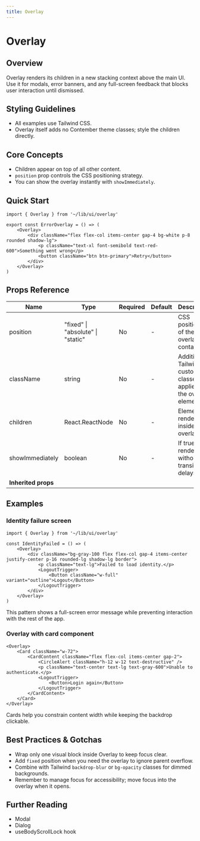 ```yaml
---
title: Overlay
---
```


<!-- Edited by human: false -->
<!-- Examples count: 5 -->
<!-- Source examples: 0 -->
<!-- Playground examples: 1 -->
<!-- External examples: 4 -->
<!-- Import examples: 5 -->

# Overlay

## Overview
Overlay renders its children in a new stacking context above the main UI.
Use it for modals, error banners, and any full-screen feedback that blocks user interaction until dismissed.

## Styling Guidelines
* All examples use Tailwind CSS.
* Overlay itself adds no Contember theme classes; style the children directly.

## Core Concepts
* Children appear on top of all other content.
* `position` prop controls the CSS positioning strategy.
* You can show the overlay instantly with `showImmediately`.

## Quick Start
```tsx
import { Overlay } from '~/lib/ui/overlay'

export const ErrorOverlay = () => (
	<Overlay>
		<div className="flex flex-col items-center gap-4 bg-white p-8 rounded shadow-lg">
			<p className="text-xl font-semibold text-red-600">Something went wrong</p>
			<button className="btn btn-primary">Retry</button>
		</div>
	</Overlay>
)
```

## Props Reference
| Name | Type | Required | Default | Description |
| ---- | ---- | -------- | ------- | ----------- |
| position | "fixed" &#124; "absolute" &#124; "static" | No | - | CSS positioning of the overlay container. |
| className | string | No | - | Additional Tailwind or custom classes applied to the overlay element. |
| children | React.ReactNode | No | - | Elements rendered inside the overlay. |
| showImmediately | boolean | No | - | If true, renders without transition delays. |
| **Inherited props** | | | | |

## Examples

### Identity failure screen
```tsx
import { Overlay } from '~/lib/ui/overlay'

const IdentityFailed = () => (
	<Overlay>
		<div className="bg-gray-100 flex flex-col gap-4 items-center justify-center p-16 rounded-lg shadow-lg border">
			<p className="text-lg">Failed to load identity.</p>
			<LogoutTrigger>
				<Button className="w-full" variant="outline">Logout</Button>
			</LogoutTrigger>
		</div>
	</Overlay>
)
```
This pattern shows a full-screen error message while preventing interaction with the rest of the app.

### Overlay with card component
```tsx
<Overlay>
	<Card className="w-72">
		<CardContent className="flex flex-col items-center gap-2">
			<CircleAlert className="h-12 w-12 text-destructive" />
			<p className="text-center text-lg text-gray-600">Unable to authenticate.</p>
			<LogoutTrigger>
				<Button>Login again</Button>
			</LogoutTrigger>
		</CardContent>
	</Card>
</Overlay>
```
Cards help you constrain content width while keeping the backdrop clickable.

## Best Practices & Gotchas
* Wrap only one visual block inside Overlay to keep focus clear.
* Add `fixed` position when you need the overlay to ignore parent overflow.
* Combine with Tailwind `backdrop-blur` or `bg-opacity` classes for dimmed backgrounds.
* Remember to manage focus for accessibility; move focus into the overlay when it opens.

## Further Reading
* Modal
* Dialog
* useBodyScrollLock hook

<!-- End of Generated Documentation -->
